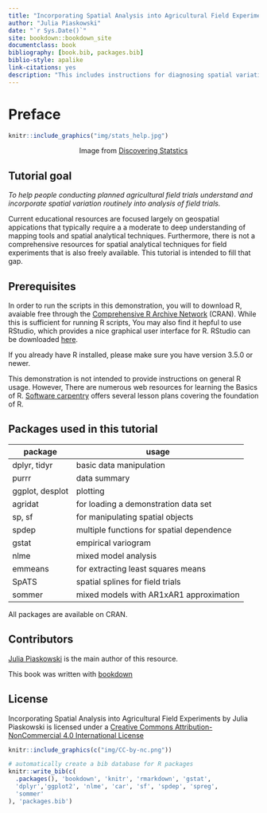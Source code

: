 --- 
title: "Incorporating Spatial Analysis into Agricultural Field Experiments."
author: "Julia Piaskowski"
date: "`r Sys.Date()`"
site: bookdown::bookdown_site
documentclass: book
bibliography: [book.bib, packages.bib]
biblio-style: apalike
link-citations: yes
description: "This includes instructions for diagnosing spatial variation in agricultural field trials and incorporating spatial variation into analysis of the trial using freely available tools in R."
---

# Preface

```{r, echo=FALSE,out.width="90%",fig.align='center'}
knitr::include_graphics("img/stats_help.jpg")
```
<center>

Image from [Discovering Statstics](https://www.discoveringstatistics.com/2016/04/28/if-youre-not-doing-something-different-youre-not-doing-anything-at-all/)

</center>

## Tutorial goal

*To help people conducting planned agricultural field trials understand and  incorporate spatial variation routinely into analysis of field trials.*

Current educational resources are focused largely on geospatial appications that typically require a a moderate to deep understanding of  mapping tools and spatial analytical techniques. Furthermore, there is not a comprehensive resources for spatial analytical techniques for field experiments that is also freely available. This tutorial is intended to fill that gap. 

## Prerequisites

In order to run the scripts in this demonstration, you will to download R, avaiable free through the [Comprehensive R Archive Network](https://cran.r-project.org/) (CRAN). While this is sufficient for running R scripts, You may also find it hepful to use RStudio, which provides a nice graphical user interface for R. RStudio can be downloaded [here](https://www.rstudio.com/products/rstudio/download/).

If you already have R installed, please make sure you have version 3.5.0 or newer. 

This demonstration is not intended to provide instructions on general R usage. However, There are numerous web resources for learning the Basics of R. [Software carpentry](https://software-carpentry.org/lessons/) offers several lesson plans covering the foundation of R.  

## Packages used in this tutorial 

|package |usage |
|------------|---------------|
|dplyr, tidyr | basic data manipulation | 
| purrr | data summary | 
|ggplot, desplot | plotting | 
|agridat | for loading a demonstration data set |
| sp, sf | for manipulating spatial objects | 
|spdep | multiple functions for spatial dependence | 
|gstat | empirical variogram | 
|nlme | mixed model analysis | 
| emmeans| for extracting least squares means |
|SpATS | spatial splines for field trials |
|sommer | mixed models with AR1xAR1 approximation |

All packages are available on CRAN.

## Contributors

[Julia Piaskowski](mailto:jpiaskowski@uidaho.edu) is the main author of this resource. 

This book was written with [bookdown](https://bookdown.org/yihui/bookdown)

## License

Incorporating Spatial Analysis into Agricultural Field Experiments by Julia Piaskowski is licensed under a [Creative Commons Attribution-NonCommercial 4.0 International License](https://creativecommons.org/licenses/by-nc/4.0/)

```{r, echo=FALSE,out.width="20%",fig.align='center'}
knitr::include_graphics(c("img/CC-by-nc.png"))
```



```{r include=FALSE}
# automatically create a bib database for R packages
knitr::write_bib(c(
  .packages(), 'bookdown', 'knitr', 'rmarkdown', 'gstat',
  'dplyr','ggplot2', 'nlme', 'car', 'sf', 'spdep', 'spreg',
  'sommer'
), 'packages.bib')
```